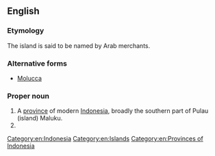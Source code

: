 ==English==

===Etymology===
The island is said to be named {{etyl|ar|en}} {{m|ar|جَزِيرَات المَلِك|lit=king islands}} by Arab merchants.

===Alternative forms===
* [[Molucca]] {{qualifier|dated}}

===Proper noun===
{{wikipedia|Maluku Islands}}
{{en-proper noun}}

# A [[province]] of modern [[Indonesia]], broadly the southern part of Pulau (island) Maluku.
# {{synonym of|Moluccas|lang=en}}

[[Category:en:Indonesia]]
[[Category:en:Islands]]
[[Category:en:Provinces of Indonesia]]
